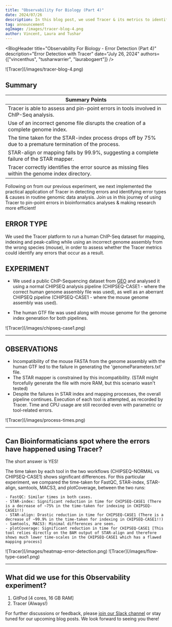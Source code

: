 ```yaml
---
title: "Observability For Biology (Part 4)"
date: 2024/07/26
description: In this blog post, we used Tracer & its metrics to identify a common error type and its source in data analysis.
tag: announcement
ogImage: /images/tracer-blog-4.png
author: Vincent, Laura and Tushar
---
```



<BlogHeader
  title="Observability For Biology - Error Detection (Part 4)"
  description="Error Detection with Tracer"
  date="July 26, 2024"
  authors={["vincenthus", "tusharwarrier", "laurabogaert"]}
/>

<Frame fullWidth className="mb-12">
  ![Tracer](/images/tracer-blog-4.png)
</Frame>

## Summary

| **Summary Points**                                                                                                  |
|---------------------------------------------------------------------------------------------------------------------|
| Tracer is able to assess and pin-point errors in tools involved in ChIP-Seq analysis.                               |
| Use of an incorrect genome file disrupts the creation of a complete genome index.                                   |
| The time taken for the STAR-index process drops off by 75% due to a premature termination of the process.           |
| STAR-align or mapping falls by 99.9%, suggesting a complete failure of the STAR mapper.                             |
| Tracer correctly identifies the error source as missing files within the genome index directory.                    |

Following on from our previous experiment, we next implemented the practical application of Tracer in detecting errors and identifying error types & causes in routine genomic data analysis. Join us in this journey of using Tracer to pin-point errors in bioinformatics analyses & making research more efficient!

## ERROR TYPE 

We used the Tracer platform to run a human ChIP-Seq dataset for mapping, indexing and peak-calling while using an incorrect genome assembly from the wrong species (mouse), in order to assess whether the Tracer metrics could identify any errors that occur as a result. 

## EXPERIMENT 

- We used a public ChIP-Sequencing dataset from [GEO](https://www.ncbi.nlm.nih.gov/sra?term=SRX23858050) and analysed it using a normal CHIPSEQ analysis pipeline (CHIPSEQ-CASE1 - where the correct human genome assembly file was used), as well as an aberrant CHIPSEQ pipeline (CHIPSEQ-CASE1 - where the mouse genome assembly was used).

- The human GTF file was used along with mouse genome for the genome index generation for both pipelines. 

<Frame fullWidth className="mb-12">
  ![Tracer](/images/chipseq-case1.png)
</Frame>

---

## OBSERVATIONS

- Incompatibility of the mouse FASTA from the genome assembly with the human GTF led to the failure in generating the 'genomeParameters.txt' file.
- The STAR mapper is constrained by this incompatibility. (STAR might forcefully generate the file with more RAM, but this scenario wasn't tested)
- Despite the failures in STAR index and mapping processes, the overall pipeline continues. Execution of each tool is attempted, as recorded by Tracer. Time and CPU usage are still recorded even with parametric or tool-related errors.

<Frame fullWidth className="mb-12">
  ![Tracer](/images/process-times.png)
</Frame>

---

## Can Bioinformaticians spot where the errors have happened using Tracer?

The short answer is YES!

The time taken by each tool in the two workflows (CHIPSEQ-NORMAL vs CHIPSEQ-CASE1) shows significant differences. For this particular experiment, we compared the time-taken for FastQC, STAR-index, STAR-align, samtools, MACS3, and plotCoverage, between the two runs:

    - FastQC: Similar times in both cases.
    - STAR-index: Significant reduction in time for CHIPSEQ-CASE1 (There is a decrease of ~75% in the time-taken for indexing in CHIPSEQ-CASE1!!)
    - STAR-align: Drastic reduction in time for CHIPSEQ-CASE1 (There is a decrease of ~99.9% in the time-taken for indexing in CHIPSEQ-CASE1!!)
    - Samtools, MACS3: Minimal differences are seen.
    - plotCoverage: Significant reduction in time for CHIPSEQ-CASE1 [This tool relies directly on the BAM output of STAR-align and therefore shows much lower time-scales in the CHIPSEQ-CASE1 which has a flawed mapping process]

<Frame fullWidth className="mb-12">
  ![Tracer](/images/heatmap-error-detection.png)
</Frame>

<Frame fullWidth className="mb-12">
  ![Tracer](/images/flow-type-case1.png)
</Frame>

---

## What did we use for this Observability experiment?

1. GitPod [4 cores, 16 GB RAM]
2. Tracer (Always!)


For further discussions or feedback, please [join our Slack channel](https://join.slack.com/t/tracer-je58497/shared_invite/zt-2oxsayefl-gXrt8VlRAt0xbOURM8DUwQ) or stay tuned for our upcoming blog posts. We look forward to seeing you there!
